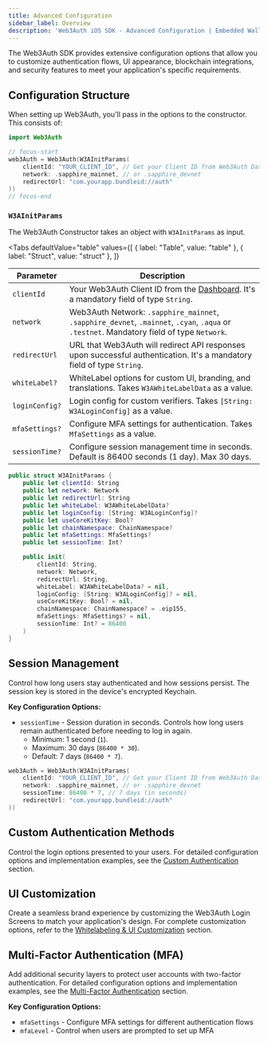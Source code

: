 ```yaml
---
title: Advanced Configuration
sidebar_label: Overview
description: 'Web3Auth iOS SDK - Advanced Configuration | Embedded Wallets'
---
```



The Web3Auth SDK provides extensive configuration options that allow you to customize authentication flows, UI appearance, blockchain integrations, and security features to meet your application's specific requirements.

## Configuration Structure

When setting up Web3Auth, you'll pass in the options to the constructor. This consists of:

```swift
import Web3Auth

// focus-start
web3Auth = Web3Auth(W3AInitParams(
    clientId: "YOUR_CLIENT_ID", // Get your Client ID from Web3Auth Dashboard
    network: .sapphire_mainnet, // or .sapphire_devnet
    redirectUrl: "com.yourapp.bundleid://auth"
))
// focus-end
```

### `W3AInitParams`

The Web3Auth Constructor takes an object with `W3AInitParams` as input.

<Tabs
  defaultValue="table"
  values={[
    { label: "Table", value: "table" },
    { label: "Struct", value: "struct" },
  ]}
>

<TabItem value="table">

| Parameter | Description |
| --- | --- |
| `clientId` | Your Web3Auth Client ID from the [Dashboard](https://dashboard.web3auth.io/). It's a mandatory field of type `String`. |
| `network` | Web3Auth Network: `.sapphire_mainnet`, `.sapphire_devnet`, `.mainnet`, `.cyan`, `.aqua` or `.testnet`. Mandatory field of type `Network`. |
| `redirectUrl` | URL that Web3Auth will redirect API responses upon successful authentication. It's a mandatory field of type `String`. |
| `whiteLabel?` | WhiteLabel options for custom UI, branding, and translations. Takes `W3AWhiteLabelData` as a value. |
| `loginConfig?` | Login config for custom verifiers. Takes `[String: W3ALoginConfig]` as a value. |
| `mfaSettings?` | Configure MFA settings for authentication. Takes `MfaSettings` as a value. |
| `sessionTime?` | Configure session management time in seconds. Default is 86400 seconds (1 day). Max 30 days. |

</TabItem>

<TabItem value="struct">

```swift
public struct W3AInitParams {
    public let clientId: String
    public let network: Network
    public let redirectUrl: String
    public let whiteLabel: W3AWhiteLabelData?
    public let loginConfig: [String: W3ALoginConfig]?
    public let useCoreKitKey: Bool?
    public let chainNamespace: ChainNamespace?
    public let mfaSettings: MfaSettings?
    public let sessionTime: Int?

    public init(
        clientId: String,
        network: Network,
        redirectUrl: String,
        whiteLabel: W3AWhiteLabelData? = nil,
        loginConfig: [String: W3ALoginConfig]? = nil,
        useCoreKitKey: Bool? = nil,
        chainNamespace: ChainNamespace? = .eip155,
        mfaSettings: MfaSettings? = nil,
        sessionTime: Int? = 86400
    )
}
```

</TabItem>
</Tabs>

## Session Management

Control how long users stay authenticated and how sessions persist. The session key is stored in the device's encrypted Keychain.

**Key Configuration Options:**

- `sessionTime` - Session duration in seconds. Controls how long users remain authenticated before needing to log in again.
  - Minimum: 1 second (`1`).
  - Maximum: 30 days (`86400 * 30`).
  - Default: 7 days (`86400 * 7`).

```swift
web3Auth = Web3Auth(W3AInitParams(
    clientId: "YOUR_CLIENT_ID", // Get your Client ID from Web3Auth Dashboard
    network: .sapphire_mainnet, // or .sapphire_devnet
    sessionTime: 86400 * 7, // 7 days (in seconds)
    redirectUrl: "com.yourapp.bundleid://auth"
))
```

## Custom Authentication Methods

Control the login options presented to your users. For detailed configuration options and implementation examples, see the [Custom Authentication](./custom-authentication) section.

## UI Customization

Create a seamless brand experience by customizing the Web3Auth Login Screens to match your application's design. For complete customization options, refer to the [Whitelabeling & UI Customization](./whitelabel) section.

## Multi-Factor Authentication (MFA)

Add additional security layers to protect user accounts with two-factor authentication. For detailed configuration options and implementation examples, see the [Multi-Factor Authentication](./mfa) section.

**Key Configuration Options:**

- `mfaSettings` - Configure MFA settings for different authentication flows
- `mfaLevel` - Control when users are prompted to set up MFA
